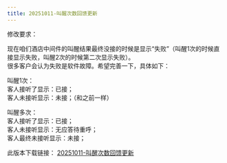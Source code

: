 ```yaml
---
title: 20251011-叫醒次数回馈更新
---
```


<p>修改要求：</p>
<p>
现在咱们酒店中间件的叫醒结果最终没接的时候是显示“失败”（叫醒1次的时候直接显示失败，叫醒2次的时候第二次显示失败）。<br />
很多客户会认为失败是软件故障。希望完善一下，具体如下：<br />

叫醒1次：<br />
客人接听了显示：已接；<br />
客人未接听显示：未接；（和之前一样）<br />

叫醒多次：<br />
客人接听了显示：已接；<br />
客人未接听显示：无应答待重呼；<br />
客人最终未接听显示：未接；
</p>

<p>
  此版本下载链接：
  <a
    href={require('@site/static/updateSoftware/Standalone/Billing/计费4.0 20251011.rar').default}
    download="计费4.0 20251011.rar"
  >
    20251011-叫醒次数回馈更新
  </a>
</p>




